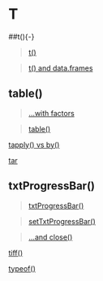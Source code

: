 # T {-}

##t(){-}

>[t()](https://linkedin-learning.pxf.io/rweekly_matrix)

>[t() and data.frames](https://linkedin-learning.pxf.io/rweekly_transpose)

## table(){-}

> [...with factors](https://linkedin-learning.pxf.io/rweekly_factor)

> [table()](https://linkedin-learning.pxf.io/rweekly_table)

[tapply() vs by()](https://linkedin-learning.pxf.io/rweekly_by)

[tar](https://linkedin-learning.pxf.io/rweekly_ziptar)

## txtProgressBar(){-}

>[txtProgressBar()](https://linkedin-learning.pxf.io/txtprogressbar)

>[setTxtProgressBar()](https://linkedin-learning.pxf.io/txtprogressbar)

>[...and close()](https://linkedin-learning.pxf.io/txtprogressbar)

[tiff()](linkedin-learning.pxf.io/rweekly_plottofile)

[typeof()](https://linkedin-learning.pxf.io/braclets)
